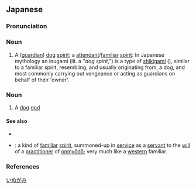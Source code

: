 ==Japanese==
{{wikipedia|lang=ja}}
{{ja-kanjitab|いぬ|かみ|k2=がみ|yomi=k|r=y}}

===Pronunciation===
{{ja-pron|yomi=k|いぬがみ|acc=0|acc_ref=DJR}}

===Noun===
{{ja-noun|いぬがみ}}

# A ([[guardian]]) [[dog]] [[spirit]]; a [[attendant]]/[[familiar]] [[spirit]]: In Japanese mythology an inugami (lit. a "''dog spirit'',") is a type of [[shikigami]] ({{l|ja|式神}}), similar to a familiar spirit, resembling, and usually originating from, a dog, and most commonly carrying out vengeance or acting as guardians on behalf of their 'owner'.

{{ja-kanjitab|いぬ|かみ|yomi=k}}

===Noun===
{{ja-noun|いぬかみ}}

# {{lb|ja|rare|sort=いぬかみ}} A [[dog]] [[god]]

====See also====
* {{pedialite|Inugami}}
* {{ja-r|式神|しきかみ}}: a kind of [[familiar]] [[spirit]], summoned-up in [[service]] as a [[servant]] to the [[will]] of a [[practitioner]] of [[陰陽道|onmyōdō]]; very much like a [[western]] familiar.

===References===
<references/>

[[Category:ja:Mythological creatures|いぬがみ]]